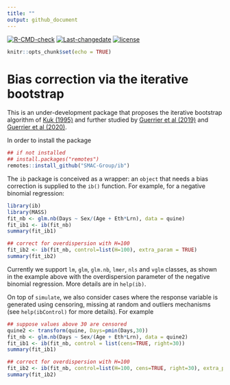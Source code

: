 ```yaml
---
title: ""
output: github_document
---
```


[![R-CMD-check](https://github.com/SMAC-Group/ib/workflows/R-CMD-check/badge.svg)](https://github.com/SMAC-Group/ib/actions)
[![Last-changedate](https://img.shields.io/badge/last%20change-`r gsub('-', '--', Sys.Date())`-green.svg)](https://github.com/SMAC-Group/ib)
[![license](https://img.shields.io/badge/license-GPL--3-blue.svg)](https://www.gnu.org/licenses/gpl-3.0.en.html)

```r
knitr::opts_chunk$set(echo = TRUE)
```

# Bias correction via the iterative bootstrap

This is an under-development package that proposes the iterative bootstrap algorithm
of [Kuk (1995)](https://doi.org/10.1111/j.2517-6161.1995.tb02035.x)
and further studied by [Guerrier et al (2019)](https://doi.org/10.1080/01621459.2017.1380031)
and [Guerrier et al (2020)](https://arxiv.org/pdf/2002.08757.pdf).

In order to install the package
```r
## if not installed
## install.packages("remotes")
remotes::install_github("SMAC-Group/ib")
```

The `ib` package is conceived as a wrapper: an `object` that needs a bias correction is supplied to the `ib()` function. For example, for a negative binomial regression:   

```r
library(ib)
library(MASS)
fit_nb <- glm.nb(Days ~ Sex/(Age + Eth*Lrn), data = quine)
fit_ib1 <- ib(fit_nb)
summary(fit_ib1)

## correct for overdispersion with H=100
fit_ib2 <- ib(fit_nb, control=list(H=100), extra_param = TRUE)
summary(fit_ib2)
```

Currently we support `lm`, `glm`, `glm.nb`, `lmer`, `nls` and `vglm` classes, as shown in the example above with the overdispersion parameter of the negative binomial regression. More details
are in `help(ib)`.

On top of `simulate`, we also consider cases where the response variable is generated using censoring, missing at random and outliers mechanisms (see `help(ibControl)` for more details). For example

```r
## suppose values above 30 are censored
quine2 <- transform(quine, Days=pmin(Days,30))
fit_nb <- glm.nb(Days ~ Sex/(Age + Eth*Lrn), data = quine2)
fit_ib1 <- ib(fit_nb, control = list(cens=TRUE, right=30))
summary(fit_ib1)

## correct for overdispersion with H=100
fit_ib2 <- ib(fit_nb, control=list(H=100, cens=TRUE, right=30), extra_param = TRUE)
summary(fit_ib2)
```


